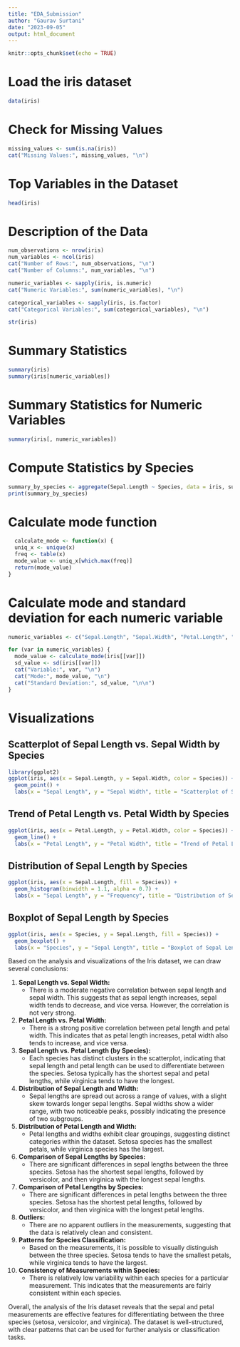 ```yaml
---
title: "EDA_Submission"
author: "Gaurav Surtani"
date: "2023-09-05"
output: html_document
---
```


```r
knitr::opts_chunk$set(echo = TRUE)
```

# Load the iris dataset

```r
data(iris)
```

# Check for Missing Values

```r
missing_values <- sum(is.na(iris))
cat("Missing Values:", missing_values, "\n")
```

# Top Variables in the Dataset

```r
head(iris)
```

# Description of the Data

```r
num_observations <- nrow(iris)
num_variables <- ncol(iris)
cat("Number of Rows:", num_observations, "\n")
cat("Number of Columns:", num_variables, "\n")

numeric_variables <- sapply(iris, is.numeric)
cat("Numeric Variables:", sum(numeric_variables), "\n")

categorical_variables <- sapply(iris, is.factor)
cat("Categorical Variables:", sum(categorical_variables), "\n")

str(iris)
```

# Summary Statistics

```r
summary(iris)
summary(iris[numeric_variables])
```

# Summary Statistics for Numeric Variables

```r
summary(iris[, numeric_variables])
```

# Compute Statistics by Species

```r
summary_by_species <- aggregate(Sepal.Length ~ Species, data = iris, summary)
print(summary_by_species)
```

# Calculate mode function
```r
  calculate_mode <- function(x) {
  uniq_x <- unique(x)
  freq <- table(x)
  mode_value <- uniq_x[which.max(freq)]
  return(mode_value)
}
```

# Calculate mode and standard deviation for each numeric variable
```r
numeric_variables <- c("Sepal.Length", "Sepal.Width", "Petal.Length", "Petal.Width")

for (var in numeric_variables) {
  mode_value <- calculate_mode(iris[[var]])
  sd_value <- sd(iris[[var]])
  cat("Variable:", var, "\n")
  cat("Mode:", mode_value, "\n")
  cat("Standard Deviation:", sd_value, "\n\n")
}
```

# Visualizations

## Scatterplot of Sepal Length vs. Sepal Width by Species

```r
library(ggplot2)
ggplot(iris, aes(x = Sepal.Length, y = Sepal.Width, color = Species)) +
  geom_point() +
  labs(x = "Sepal Length", y = "Sepal Width", title = "Scatterplot of Sepal Length vs. Sepal Width by Species", subtitle = "Shows scatter of Width to Length")
```

## Trend of Petal Length vs. Petal Width by Species

```r
ggplot(iris, aes(x = Petal.Length, y = Petal.Width, color = Species)) +
  geom_line() +
  labs(x = "Petal Length", y = "Petal Width", title = "Trend of Petal Length vs. Petal Width by Species")
```

## Distribution of Sepal Length by Species

```r
ggplot(iris, aes(x = Sepal.Length, fill = Species)) +
  geom_histogram(binwidth = 1.1, alpha = 0.7) +
  labs(x = "Sepal Length", y = "Frequency", title = "Distribution of Sepal Length by Species")
```

## Boxplot of Sepal Length by Species

```r
ggplot(iris, aes(x = Species, y = Sepal.Length, fill = Species)) +
  geom_boxplot() +
  labs(x = "Species", y = "Sepal Length", title = "Boxplot of Sepal Length by Species")
```

Based on the analysis and visualizations of the Iris dataset, we can draw several conclusions:

1. **Sepal Length vs. Sepal Width:**
   - There is a moderate negative correlation between sepal length and sepal width. This suggests that as sepal length increases, sepal width tends to decrease, and vice versa. However, the correlation is not very strong.

2. **Petal Length vs. Petal Width:**
   - There is a strong positive correlation between petal length and petal width. This indicates that as petal length increases, petal width also tends to increase, and vice versa.

3. **Sepal Length vs. Petal Length (by Species):**
   - Each species has distinct clusters in the scatterplot, indicating that sepal length and petal length can be used to differentiate between the species. Setosa typically has the shortest sepal and petal lengths, while virginica tends to have the longest.

4. **Distribution of Sepal Length and Width:**
   - Sepal lengths are spread out across a range of values, with a slight skew towards longer sepal lengths. Sepal widths show a wider range, with two noticeable peaks, possibly indicating the presence of two subgroups.

5. **Distribution of Petal Length and Width:**
   - Petal lengths and widths exhibit clear groupings, suggesting distinct categories within the dataset. Setosa species has the smallest petals, while virginica species has the largest.

6. **Comparison of Sepal Lengths by Species:**
   - There are significant differences in sepal lengths between the three species. Setosa has the shortest sepal lengths, followed by versicolor, and then virginica with the longest sepal lengths.

7. **Comparison of Petal Lengths by Species:**
   - There are significant differences in petal lengths between the three species. Setosa has the shortest petal lengths, followed by versicolor, and then virginica with the longest petal lengths.

8. **Outliers:**
   - There are no apparent outliers in the measurements, suggesting that the data is relatively clean and consistent.

9. **Patterns for Species Classification:**
   - Based on the measurements, it is possible to visually distinguish between the three species. Setosa tends to have the smallest petals, while virginica tends to have the largest.

10. **Consistency of Measurements within Species:**
    - There is relatively low variability within each species for a particular measurement. This indicates that the measurements are fairly consistent within each species.

Overall, the analysis of the Iris dataset reveals that the sepal and petal measurements are effective features for differentiating between the three species (setosa, versicolor, and virginica). The dataset is well-structured, with clear patterns that can be used for further analysis or classification tasks.